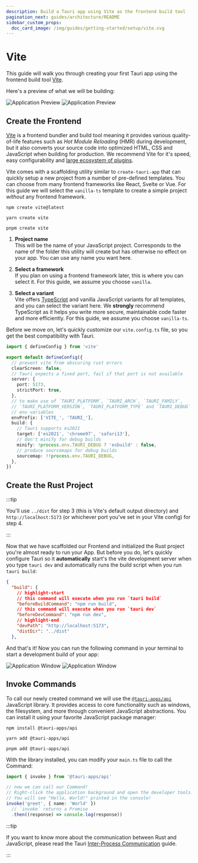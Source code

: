 ```yaml
---
description: Build a Tauri app using Vite as the frontend build tool
pagination_next: guides/architecture/README
sidebar_custom_props:
  doc_card_image: /img/guides/getting-started/setup/vite.svg
---
```



# Vite

This guide will walk you through creating your first Tauri app using the frontend build tool [Vite].

<Intro />

Here's a preview of what we will be building:

![Application Preview](./vite-light.png#gh-light-mode-only)
![Application Preview](./vite-dark.png#gh-dark-mode-only)

## Create the Frontend

[Vite] is a frontend bundler and build tool meaning it provides various quality-of-life features such as _Hot Module Reloading_ (HMR) during development, but it also converts your source code into optimized HTML, CSS and JavaScript when building for production. We recommend Vite for it's speed, easy configurability and [large ecosystem of plugins][awesome-vite].

Vite comes with a scaffolding utility similar to `create-tauri-app` that can quickly setup a new project from a number of pre-defined templates. You can choose from many frontend frameworks like React, Svelte or Vue. For this guide we will select the `vanilla-ts` template to create a simple project _without_ any frontend framework.

<Tabs groupId="package-manager">
  <TabItem value="npm" label="npm" default>

```shell
npm create vite@latest
```

  </TabItem>
  <TabItem value="yarn" label="yarn">

```shell
yarn create vite
```

  </TabItem>
  <TabItem value="pnpm" label="pnpm">

```shell
pnpm create vite
```

  </TabItem>
</Tabs>

1. **Project name**  
   This will be the name of your JavaScript project. Corresponds to the name of the folder this utility will create but has otherwise no effect on your app. You can use any name you want here.

2. **Select a framework**  
   If you plan on using a frontend framework later, this is where you can select it. For this guide, we assume you choose `vanilla`.

3. **Select a variant**  
   Vite offers [TypeScript] and vanilla JavaScript variants for all templates, and you can select the variant here. We **strongly** recommend TypeScript as it helps you write more secure, maintainable code faster and more efficiently. For this guide, we assume you choose `vanilla-ts`.

Before we move on, let's quickly customize our `vite.config.ts` file, so you get the best compatibility with Tauri.

```typescript title=vite.config.ts
import { defineConfig } from 'vite'

export default defineConfig({
  // prevent vite from obscuring rust errors
  clearScreen: false,
  // Tauri expects a fixed port, fail if that port is not available
  server: {
    port: 5173,
    strictPort: true,
  },
  // to make use of `TAURI_PLATFORM`, `TAURI_ARCH`, `TAURI_FAMILY`,
  // `TAURI_PLATFORM_VERSION`, `TAURI_PLATFORM_TYPE` and `TAURI_DEBUG`
  // env variables
  envPrefix: ['VITE_', 'TAURI_'],
  build: {
    // Tauri supports es2021
    target: ['es2021', 'chrome97', 'safari13'],
    // don't minify for debug builds
    minify: !process.env.TAURI_DEBUG ? 'esbuild' : false,
    // produce sourcemaps for debug builds
    sourcemap: !!process.env.TAURI_DEBUG,
  },
})
```

## Create the Rust Project

:::tip

You'll use `../dist` for step 3 (this is Vite's default output directory) and `http://localhost:5173` (or whichever port you've set in your Vite config) for step 4.

:::

<TauriInit />

Now that we have scaffolded our Frontend and initialized the Rust project you're almost ready to run your App.
But before you do, let's quickly configure Tauri so it **automatically** start's the vite development server when you type `tauri dev` and automatically runs the build script when you run `tauri build`:

```json title=src-tauri/tauri.conf.json
{
  "build": {
    // highlight-start
    // this command will execute when you run `tauri build`
    "beforeBuildCommand": "npm run build",
    // this command will execute when you run `tauri dev`
    "beforeDevCommand": "npm run dev",
    // highlight-end
    "devPath": "http://localhost:5173",
    "distDir": "../dist"
  },
```

And that's it! Now you can run the following command in your terminal to start a development build of your app:

<Command name="dev" />

![Application Window](./vite-dev-light.png#gh-light-mode-only)
![Application Window](./vite-dev-dark.png#gh-dark-mode-only)

## Invoke Commands

<Commands />

To call our newly created command we will use the [`@tauri-apps/api`] JavaScript library. It provides access to core functionality such as windows, the filesystem, and more through convenient JavaScript abstractions. You can install it using your favorite JavaScript package manager:

<Tabs groupId="package-manager">
  <TabItem value="npm" label="npm" default>

```shell
npm install @tauri-apps/api
```

  </TabItem>
  <TabItem value="yarn" label="yarn">

```shell
yarn add @tauri-apps/api
```

  </TabItem>
  <TabItem value="pnpm" label="pnpm">

```shell
pnpm add @tauri-apps/api
```

  </TabItem>
</Tabs>

With the library installed, you can modify your `main.ts` file to call the Command:

```typescript title=src/main.ts
import { invoke } from '@tauri-apps/api'

// now we can call our Command!
// Right-click the application background and open the developer tools.
// You will see "Hello, World!" printed in the console!
invoke('greet', { name: 'World' })
  // `invoke` returns a Promise
  .then((response) => console.log(response))
```

:::tip

If you want to know more about the communication between Rust and JavaScript, please read the Tauri [Inter-Process Communication][inter-process-communication] guide.

:::

<!-- TODO: Show how you can add this and screenshots of what it looks like -->

[vite]: https://vitejs.dev
[cargo]: https://doc.rust-lang.org/cargo/
[typescript]: https://www.typescriptlang.org
[prerequisites]: ../prerequisites
[tauri-cli]: ../tauri-cli
[awesome-vite]: https://github.com/vitejs/awesome-vite#plugins
[`@tauri-apps/api`]: ../../../api/js/
[inter-process-communication]: ../../architecture/inter-process-communication
